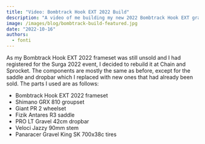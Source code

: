 ```yaml
---
title: "Video: Bombtrack Hook EXT 2022 Build"
description: "A video of me building my new 2022 Bombtrack Hook EXT gravel bike."
image: /images/blog/bombtrack-build-featured.jpg
date: "2022-10-16"
authors:
  - fonti
---
```


<SocialMediaEmbed url="https://www.youtube.com/watch?v=GDnPihB6qXc" type="youtube" />

As my Bombtrack Hook EXT 2022 frameset was still unsold and I had registered for the Surga 2022 event, I decided to rebuild it at Chain and Sprocket. The components are mostly the same as before, except for the saddle and dropbar which I replaced with new ones that had already been sold. The parts I used are as follows:

- Bombtrack Hook EXT 2022 frameset
- Shimano GRX 810 groupset
- Giant PR 2 wheelset
- Fizik Antares R3 saddle
- PRO LT Gravel 42cm dropbar
- Veloci Jazzy 90mm stem
- Panaracer Gravel King SK 700x38c tires